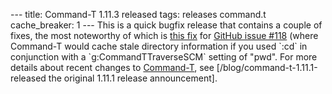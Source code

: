 ---
title: Command-T 1.11.3 released
tags: releases command.t
cache_breaker: 1
---
This is a quick bugfix release that contains a couple of fixes, the most noteworthy of which is [https://github.com/wincent/command-t/commit/f4ed2e03ae2bc54854f578f0c1abd3426c18f813 this fix] for [https://github.com/wincent/command-t/issues/118 GitHub issue <nowiki>#</nowiki>118] (where Command-T would cache stale directory information if you used `:cd` in conjunction with a `g:CommandTTraverseSCM` setting of "pwd". For more details about recent changes to [[Command-T]], see [/blog/command-t-1.11.1-released the original 1.11.1 release announcement].
